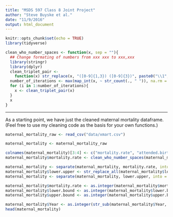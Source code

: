 ```yaml
---
title: "MSDS 597 Class 8 Joint Project"
author: "Steve Buyske et al."
date: "11/9/2016"
output: html_document
---
```


```r
knitr::opts_chunk$set(echo = TRUE)
library(tidyverse)
```


```r
clean_who_number_spaces <- function(x, sep = ""){
  ## Change formating of numbers from xxx xxx to xxx,xxx
  library(stringr)
  library(dplyr)
  clean_triplet_pair <- 
    function(x) str_replace(x, "([0-9]{1,3}) ([0-9]{3})", paste0("\\1", sep, "\\2"))
  number_of_iterations <- max(map_int(x, ~ str_count(., " ")), na.rm = TRUE)
  for (i in 1:number_of_iterations){
    x <- clean_triplet_pair(x)
  }
  x
}

```
---

As a starting point, we have just the cleaned maternal mortality dataframe. (Feel free to use my cleaning code as the basis for your own functions.)

```r

maternal_mortality_raw <- read_csv("data/xmart.csv")

maternal_mortality <- maternal_mortality_raw

colnames(maternal_mortality)[3:4] <- c("mortality.rate", "attended.births")
maternal_mortality$mortality.rate <- clean_who_number_spaces(maternal_mortality$mortality.rate)

maternal_mortality <- separate(maternal_mortality, mortality.rate, into = c("mortality.rate", "lower.upper"), sep = "\\[", fill = "right")
maternal_mortality$lower.upper <- str_replace_all(maternal_mortality$lower.upper, "\\]", "")
maternal_mortality <- separate(maternal_mortality, lower.upper, into = c("lower.bound", "upper.bound"), sep = "\\-", fill = "right")

maternal_mortality$mortality.rate <- as.integer(maternal_mortality$mortality.rate)
maternal_mortality$lower.bound <- as.integer(maternal_mortality$lower.bound)
maternal_mortality$upper.bound <- as.integer(maternal_mortality$upper.bound)

maternal_mortality$Year <- as.integer(str_sub(maternal_mortality$Year, 1, 4))
head(maternal_mortality)
```

